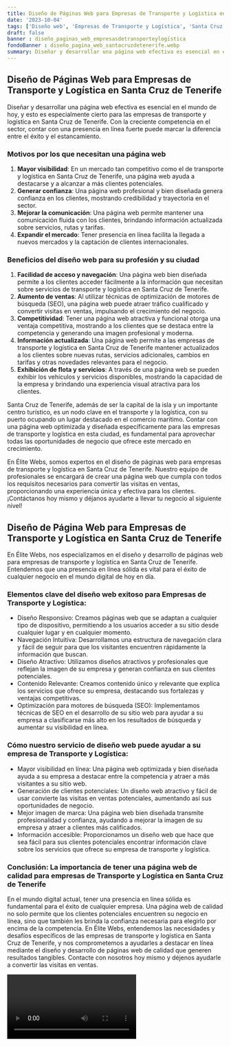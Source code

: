 ```yaml
---
title: Diseño de Páginas Web para Empresas de Transporte y Logística en Santa Cruz de Tenerife
date: '2023-10-04'
tags: ['Diseño web', 'Empresas de Transporte y Logística', 'Santa Cruz de Tenerife']
draft: false
banner : diseño_paginas_web_empresasdetransporteylogística
fondoBanner : diseño_pagina_web_santacruzdetenerife.webp
summary: Diseñar y desarrollar una página web efectiva es esencial en el mundo de hoy, y esto es especialmente cierto para las empresas de transporte y logística en Santa Cruz de Tenerife. Con la creciente competencia en el sector, contar con una presencia en línea fuerte puede marcar la diferencia entre el éxito y el estancamiento.
---
```


## Diseño de Páginas Web para Empresas de Transporte y Logística en Santa Cruz de Tenerife

Diseñar y desarrollar una página web efectiva es esencial en el mundo de hoy, y esto es especialmente cierto para las empresas de transporte y logística en Santa Cruz de Tenerife. Con la creciente competencia en el sector, contar con una presencia en línea fuerte puede marcar la diferencia entre el éxito y el estancamiento.

### **Motivos por los que necesitan una página web**

1. **Mayor visibilidad**: En un mercado tan competitivo como el de transporte y logística en Santa Cruz de Tenerife, una página web ayuda a destacarse y a alcanzar a más clientes potenciales.
2. **Generar confianza**: Una página web profesional y bien diseñada genera confianza en los clientes, mostrando credibilidad y trayectoria en el sector.
3. **Mejorar la comunicación**: Una página web permite mantener una comunicación fluida con los clientes, brindando información actualizada sobre servicios, rutas y tarifas.
4. **Expandir el mercado**: Tener presencia en línea facilita la llegada a nuevos mercados y la captación de clientes internacionales.

### **Beneficios del diseño web para su profesión y su ciudad**

1. **Facilidad de acceso y navegación**: Una página web bien diseñada permite a los clientes acceder fácilmente a la información que necesitan sobre servicios de transporte y logística en Santa Cruz de Tenerife.
2. **Aumento de ventas**: Al utilizar técnicas de optimización de motores de búsqueda (SEO), una página web puede atraer tráfico cualificado y convertir visitas en ventas, impulsando el crecimiento del negocio.
3. **Competitividad**: Tener una página web atractiva y funcional otorga una ventaja competitiva, mostrando a los clientes que se destaca entre la competencia y generando una imagen profesional y moderna.
4. **Información actualizada**: Una página web permite a las empresas de transporte y logística en Santa Cruz de Tenerife mantener actualizados a los clientes sobre nuevas rutas, servicios adicionales, cambios en tarifas y otras novedades relevantes para el negocio.
5. **Exhibición de flota y servicios**: A través de una página web se pueden exhibir los vehículos y servicios disponibles, mostrando la capacidad de la empresa y brindando una experiencia visual atractiva para los clientes.

Santa Cruz de Tenerife, además de ser la capital de la isla y un importante centro turístico, es un nodo clave en el transporte y la logística, con su puerto ocupando un lugar destacado en el comercio marítimo. Contar con una página web optimizada y diseñada específicamente para las empresas de transporte y logística en esta ciudad, es fundamental para aprovechar todas las oportunidades de negocio que ofrece este mercado en crecimiento.

En Élite Webs, somos expertos en el diseño de páginas web para empresas de transporte y logística en Santa Cruz de Tenerife. Nuestro equipo de profesionales se encargará de crear una página web que cumpla con todos los requisitos necesarios para convertir las visitas en ventas, proporcionando una experiencia única y efectiva para los clientes. ¡Contáctanos hoy mismo y déjanos ayudarte a llevar tu negocio al siguiente nivel!

<GifSeo />

<Cta />

## Diseño de Página Web para Empresas de Transporte y Logística en Santa Cruz de Tenerife

En Élite Webs, nos especializamos en el diseño y desarrollo de páginas web para empresas de transporte y logística en Santa Cruz de Tenerife. Entendemos que una presencia en línea sólida es vital para el éxito de cualquier negocio en el mundo digital de hoy en día. 

### Elementos clave del diseño web exitoso para Empresas de Transporte y Logística:

- Diseño Responsivo: Creamos páginas web que se adaptan a cualquier tipo de dispositivo, permitiendo a los usuarios acceder a su sitio desde cualquier lugar y en cualquier momento.
- Navegación Intuitiva: Desarrollamos una estructura de navegación clara y fácil de seguir para que los visitantes encuentren rápidamente la información que buscan.
- Diseño Atractivo: Utilizamos diseños atractivos y profesionales que reflejan la imagen de su empresa y generan confianza en sus clientes potenciales.
- Contenido Relevante: Creamos contenido único y relevante que explica los servicios que ofrece su empresa, destacando sus fortalezas y ventajas competitivas.
- Optimización para motores de búsqueda (SEO): Implementamos técnicas de SEO en el desarrollo de su sitio web para ayudar a su empresa a clasificarse más alto en los resultados de búsqueda y aumentar su visibilidad en línea.

### Cómo nuestro servicio de diseño web puede ayudar a su empresa de Transporte y Logística:

- Mayor visibilidad en línea: Una página web optimizada y bien diseñada ayuda a su empresa a destacar entre la competencia y atraer a más visitantes a su sitio web.
- Generación de clientes potenciales: Un diseño web atractivo y fácil de usar convierte las visitas en ventas potenciales, aumentando así sus oportunidades de negocio.
- Mejor imagen de marca: Una página web bien diseñada transmite profesionalidad y confianza, ayudando a mejorar la imagen de su empresa y atraer a clientes más calificados.
- Información accesible: Proporcionamos un diseño web que hace que sea fácil para sus clientes potenciales encontrar información clave sobre los servicios que ofrece su empresa de transporte y logística.

### Conclusión: La importancia de tener una página web de calidad para empresas de Transporte y Logística en Santa Cruz de Tenerife

En el mundo digital actual, tener una presencia en línea sólida es fundamental para el éxito de cualquier empresa. Una página web de calidad no solo permite que los clientes potenciales encuentren su negocio en línea, sino que también les brinda la confianza necesaria para elegirlo por encima de la competencia. En Élite Webs, entendemos las necesidades y desafíos específicos de las empresas de transporte y logística en Santa Cruz de Tenerife, y nos comprometemos a ayudarles a destacar en línea mediante el diseño y desarrollo de páginas web de calidad que generen resultados tangibles. Contacte con nosotros hoy mismo y déjenos ayudarle a convertir las visitas en ventas.

<Video />

<CtaBot job='Empresas de Transporte y Logística' city='Santa Cruz de Tenerife'/>

<Gmaps query='Santa Cruz de Tenerife+españa+maps' />